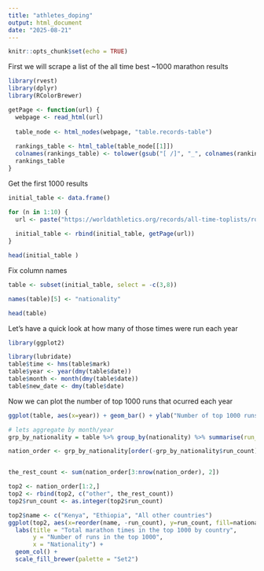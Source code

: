 ```yaml
---
title: "athletes_doping"
output: html_document
date: "2025-08-21"
---
```


```r
knitr::opts_chunk$set(echo = TRUE)
```

First we will scrape a list of the all time best ~1000 marathon results

```r
library(rvest)
library(dplyr)
library(RColorBrewer)
```


```r
getPage <- function(url) {
  webpage <- read_html(url)
  
  table_node <- html_nodes(webpage, "table.records-table")
  
  rankings_table <- html_table(table_node[[1]])
  colnames(rankings_table) <- tolower(gsub("[ /]", "_", colnames(rankings_table)))
  rankings_table
}
```

Get the first 1000 results
```r

initial_table <- data.frame()

for (n in 1:10) {
  url <- paste("https://worldathletics.org/records/all-time-toplists/road-running/marathon/all/men/senior?regionType=world&page=", toString(n),  "&bestResultsOnly=false&firstDay=1900-01-01&lastDay=2025-08-21&maxResultsByCountry=all&eventId=10229634&ageCategory=senior", sep="")
  
  initial_table <- rbind(initial_table, getPage(url))
}

head(initial_table )
```

Fix column names
```r



table <- subset(initial_table, select = -c(3,8))

names(table)[5] <- "nationality"
```

```r
head(table)
```


Let's have a quick look at how many of those times were run each year
```r
library(ggplot2)
```

```r
library(lubridate)
table$time <- hms(table$mark)
table$year <- year(dmy(table$date))
table$month <- month(dmy(table$date))
table$new_date <- dmy(table$date)
```

Now we can plot the number of top 1000 runs that ocurred each year
```r
ggplot(table, aes(x=year)) + geom_bar() + ylab("Number of top 1000 runs") + geom_vline(xintercept=2017, color="red") + annotate("text", x = 2016, y=70, label="Vaporfly Released", color="red", angle=90)
```
```r
# lets aggregate by month/year
grp_by_nationality = table %>% group_by(nationality) %>% summarise(run_count = n())

nation_order <- grp_by_nationality[order(-grp_by_nationality$run_count),]


the_rest_count <- sum(nation_order[3:nrow(nation_order), 2])

top2 <- nation_order[1:2,]
top2 <- rbind(top2, c("other", the_rest_count))
top2$run_count <- as.integer(top2$run_count)

top2$name <- c("Kenya", "Ethiopia", "All other countries")
ggplot(top2, aes(x=reorder(name, -run_count), y=run_count, fill=nationality)) +
  labs(title = "Total marathon times in the top 1000 by country",
       y = "Number of runs in the top 1000",
       x = "Nationality") +
  geom_col() +
  scale_fill_brewer(palette = "Set2") 
  
```



